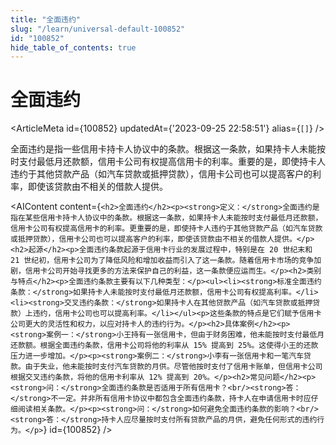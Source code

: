 ```yaml
---
title: "全面违约"
slug: "/learn/universal-default-100852"
id: "100852"
hide_table_of_contents: true
---
```



# 全面违约

<ArticleMeta id={100852} updatedAt={'2023-09-25 22:58:51'} alias={`[]`} />
<div className='border-solid border-b border-t-0 my-4 border-[var(--ifm-color-gray-300)]' />

全面违约是指一些信用卡持卡人协议中的条款。根据这一条款，如果持卡人未能按时支付最低月还款额，信用卡公司有权提高信用卡的利率。重要的是，即使持卡人违约于其他贷款产品（如汽车贷款或抵押贷款），信用卡公司也可以提高客户的利率，即使该贷款由不相关的借款人提供。

<AIContent content={`<h2>全面违约</h2><p><strong>定义：</strong>全面违约是指在某些信用卡持卡人协议中的条款。根据这一条款，如果持卡人未能按时支付最低月还款额，信用卡公司有权提高信用卡的利率。更重要的是，即使持卡人违约于其他贷款产品（如汽车贷款或抵押贷款），信用卡公司也可以提高客户的利率，即使该贷款由不相关的借款人提供。</p><h2>起源</h2><p>全面违约条款起源于信用卡行业的发展过程中，特别是在 20 世纪末和 21 世纪初，信用卡公司为了降低风险和增加收益而引入了这一条款。随着信用卡市场的竞争加剧，信用卡公司开始寻找更多的方法来保护自己的利益，这一条款便应运而生。</p><h2>类别与特点</h2><p>全面违约条款主要有以下几种类型：</p><ul><li><strong>标准全面违约条款：</strong>如果持卡人未能按时支付最低月还款额，信用卡公司有权提高利率。</li><li><strong>交叉违约条款：</strong>如果持卡人在其他贷款产品（如汽车贷款或抵押贷款）上违约，信用卡公司也可以提高利率。</li></ul><p>这些条款的特点是它们赋予信用卡公司更大的灵活性和权力，以应对持卡人的违约行为。</p><h2>具体案例</h2><p><strong>案例一：</strong>小王持有一张信用卡，但由于财务困难，他未能按时支付最低月还款额。根据全面违约条款，信用卡公司将他的利率从 15% 提高到 25%。这使得小王的还款压力进一步增加。</p><p><strong>案例二：</strong>小李有一张信用卡和一笔汽车贷款。由于失业，他未能按时支付汽车贷款的月供。尽管他按时支付了信用卡账单，但信用卡公司根据交叉违约条款，将他的信用卡利率从 12% 提高到 20%。</p><h2>常见问题</h2><p><strong>问：</strong>全面违约条款是否适用于所有信用卡？<br/><strong>答：</strong>不一定。并非所有信用卡协议中都包含全面违约条款，持卡人在申请信用卡时应仔细阅读相关条款。</p><p><strong>问：</strong>如何避免全面违约条款的影响？<br/><strong>答：</strong>持卡人应尽量按时支付所有贷款产品的月供，避免任何形式的违约行为。</p>`} id={100852} />
